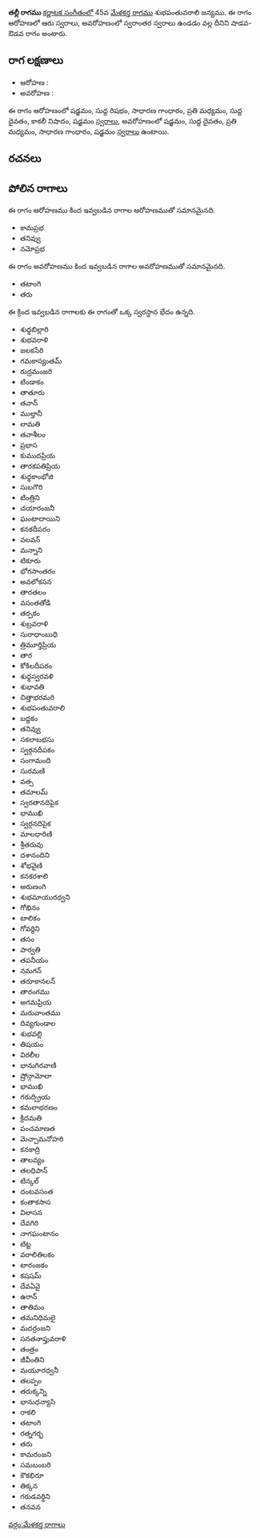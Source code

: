 {{Infobox ragam
	| name          	= తల్లీ
	| synonym	    	= 
	| mela          	= 
	| chakra        	= 
	| janaka        	= 
	| type          	= శాడవ-స్వరాంతర
	| arohanam      	= {{svaraC|S|R1|G2|M2|D1|N3|S'}} 
	| avarohanam    	= {{svaraC|S'|D1|M2|G2|S}}
	| jeeva         	=
	| chhaya        	=
	| nyasa         	=
	| vishesha      	= 
	| equivalent  		= 
}}
{{కర్ణాటక సంగీత రాగాలు}}
'''తల్లీ రాగము''' [[కర్ణాటక సంగీతం]]లో 45వ [[మేళకర్త రాగము]] శుభపంతువరాలి జన్యము.  ఈ రాగం ఆరోహణలో ఆరు స్వరాలు, అవరోహణంలో స్వరాంతర స్వరాలు ఉండడం వల్ల దీనిని షాడవ-ఔడవ రాగం అంటారు.


==రాగ లక్షణాలు==


* ఆరోహణ : {{svaraC|S|R1|G2|M2|D1|N3|S'}} 
* అవరోహణ : {{svaraC|S'|D1|M2|G2|S}}

ఈ రాగం ఆరోహణంలో షడ్జమం, సుద్ద రిషభం, సాధారణ గాంధారం, ప్రతి మధ్యమం, సుద్ద దైవతం, కాకలీ నిషాదం, షడ్జమం [[స్వరాలు]], అవరోహణంలో షడ్జమం, సుద్ద దైవతం, ప్రతి మధ్యమం, సాధారణ గాంధారం, షడ్జమం [[స్వరాలు]] ఉంటాయి.

==రచనలు==



==పోలిన రాగాలు==
ఈ రాగం ఆరోహణము కింద ఇవ్వబడిన రాగాల ఆరోహణముతో సమానమైనది.
* కామప్రభ
* తనివ్వు
* నమోప్రభ

ఈ రాగం అవరోహణము కింద ఇవ్వబడిన రాగాల అవరోహణముతో సమానమైనది.
* తటాంగి
* తరు

ఈ క్రింద ఇవ్వబడిన రాగాలకు ఈ రాగంతో ఒక్క స్వరస్థాన భేదం ఉన్నది.
* శుధ్ధబిల్లారి
* శుభవరాళి
* జలకసేరి
* గమకాస్యంతమ్
* రుద్రమంజరి
* టిండాకం
* తాతూరు
* తవాన్
* ముల్తానీ
* లామతి
* తవాశీలం
* ప్రభాస
* కుముదప్రియ
* తారకపతిప్రియ
* శుధ్ధకాంభోజి
* సుబగౌరి
* టింత్రిని
* చయారంజనీ
* ఘంటాదాయిని
* కనకదీపరం
* వలవన్
* మన్నాని
* టికూరు
* భోగసాంతరం
* అవలోకసన
* తారతలం
* వసంతతోడి
* తర్పకం
* శుబ్రవరాళి
* సురాధాంబుధి
* త్రిమూర్తిప్రియ
* తార
* కోకిలదీపరం
* శుధ్ధస్వరవళి
* శుభావతి
* చిత్తాభరమరి
* శుభపంతువరాలి
* బద్దకం
* తనివ్వు
* సకలాబభసు
* స్వర్గనదీపకం
* సంగామంది
* సురమణి
* వత్స
* తమాలమ్
* స్వరతానదిపైక
* భాముఖి
* స్వర్గనదిపైక
* మాలధారిణి
* శ్రీతరువు
* దశానందిని
* శోభవైణి
* కనకరశాలి
* అరుణంగి
* శుభమాయురధ్వని
* గోభినం
* టాలికం
* గోవర్దిని
* తసం
* పార్వతి
* తపనీయం
* నమగన్
* తరూకానలన్
* తారంగము
* అగమప్రియ
* మరువాంతము
* దివ్యగుండాల
* శుభవల్లి
* తిషయం
* విరలీల
* భానుగిరవాణి
* ష్రోన్గామోలా
* భాముఖి
* గరుద్ప్రియ
* కమలాభరణం
* క్రిదమతి
* పంచమాణత
* మెచ్చామనోహరి
* కనకాద్రి
* తాలవ్యం
* తలధిపాన్
* టిన్కల్
* దంటవసంత
* కంతాకసాస
* విలాసన
* దేవగిరి
* నాగఘంటానం
* టిట్ట
* వరాలితిలకం
* టారంజకం
* కషషమ్
* దేవఏవై
* ఉరాన్
* తాతిమం
* తమనిధిమలై
* మదర్రంజని
* సనతనాప్తువరాళి
* తంత్రం
* జీవీంతిని
* మయూరధ్వనీ
* తలప్పం
* తరుక్కన్ని
* భానుధన్యాసి
* రాకలి
* తటాంగి
* రత్నగర్భ
* తరు
* కామరంజని
* సమబంబరి
* కౌకభిరూ
* తిక్కన
* గరుడవర్ధిని
* తనవన



[[వర్గం:మేళకర్త రాగాలు]]